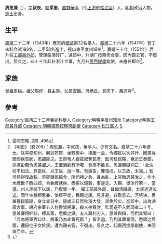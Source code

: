 {{明清人物信息框
| 姓名 = 周思兼
| 原名 =
| 圖片名稱= 周思兼.jpg
| 圖片大小 = 300px
| 圖片說明 = 《松江邦彦图》之周思兼像
| 最高職務 = 廣西提學副使
| 國家 = 大明
| 爵位 =
| 籍貫 = [[南直隸|直隸]][[華亭縣_(唐朝)|華亭縣]]
| 族裔 = 漢族
| 旗籍 = 
| 字號 = 字叔夜，號萊峯
| 室名 = 
| 諡號 = 
| 出生日期 = [[正德_(明朝)|正德]]十三年（1518年）六月二十日
| 出生地點 = 
| 逝世日期 = [[嘉靖|嘉靖]]四十三年（1564年）
| 逝世地點 = 
| 墓葬 =
| 配偶 =娶张氏
| 親屬 = 
| 出身 = 
*嘉靖二十二年癸卯科舉人
*嘉靖二十六年丁未科進士出身
| 經歷 = 
| 著作 =
}}
'''周思兼'''（{{bd|1518年||1564年|catIdx=Z周}}），[[表字|字]]'''叔夜'''，[[號|號]]'''萊峯'''，[[南直隸|直隸]][[華亭縣_(唐朝)|華亭]]（今[[上海市|上海市]][[松江區|松江區]]）人，[[明朝|明朝]]政治人物，[[進士|進士]]出身。

==生平==
[[嘉靖|嘉靖]]二十二年（1543年）應天府[[鄉試|鄉試]]第32名舉人。[[嘉靖|嘉靖]]二十六年（1547年）登丁未科会试198名，二甲58名[[進士|進士]]，授[[山東|山東]][[平度|平度州]][[知州|知州]]<ref>雲間志略 ,2冊 ,496</ref>。[[嘉靖|嘉靖]]三十年（1551年）后升任[[工部|工部]][[員外郎|員外郎]]，管理临清砖厂，进郎中，升湖广按察司佥事，因內艱去官，不復出。居久之，四十三年起补浙江佥事，九月升[[廣西|廣西]][[提學|提學]]副使，未擔任即卒<ref>《明史》（卷208）：周思兼，字叔夜，華亭人。少有文名。嘉靖二十六年進士。除平度知州。躬巡郊野，坐籃輿中，攜飯一盂，令鄉民以次舁行。因盡得閭閻疾苦狀，悉蠲除之。王府奄人縱莊奴奪民產，監司杖奴斃，奄迫王奏聞，巡撫彭黯令思兼讞之。王置酒欲有所囑，竟席不敢言。思兼閱獄詞曰：「此決杖不如法。罪當杖，以王故，加一等。奄誣告，罪當戍，以王故，末減。」監司竟得復故秩。旁郡饑民掠食，所司持之急，且為亂，上官檄思兼治之，作小木牌數千散四郊，令執牌就撫，悉振以錢穀，事遂定。入覲，舉治行第一，當遷。州人走闕下以請，乃復留一年。 擢工部員外郎，督臨清磚廠，士民遮道泣送。同年生貌類思兼，使經平度，民競走謁。見非是，各歎息去。河將決，思兼募民築隄，身立赤日中。隄成三日而秋漲大發，民免於災。進郎中，出為湖廣僉事。岷府宗室五人封爵皆將軍，殺人掠貲財，監司避不入武岡者二十年。思兼廉得奸狀，縛其黨，悉繫之獄。五人藏利刃入，思兼與揖，而捫其臂曰：「吾為將軍百口計，將軍乃為此曹死耶？」皆沮退。乃列其罪奏聞，悉錮之高牆，還田宅子女於民。遭內艱去官，不復出。居久之，起廣西提學副使，未聞命而卒。</ref>。

==家族==
曾祖周榆。祖父周禋，县主簿。父周雲鵠。母杨氏。具庆下。弟思齊<ref>{{Cite book|title=天一阁藏明代科举录选刊 登科录 点校本|last=龚延明主编|first=|publisher=宁波出版社|year=2016|isbn=978-7-5526-2320-8|location=宁波|pages=|quote=《天一閣藏明代科舉錄選刊.登科錄》之《嘉靖二十六年丁未科進士登科錄》}}</ref>。

==參考==
{{reflist}}

{{嘉靖二十六年丁未科殿試金榜}}

{{Authority control}}
{{DEFAULTSORT:Zhou周}}
[[Category:嘉靖二十二年癸卯科舉人|Category:嘉靖二十二年癸卯科舉人]]
[[Category:明朝平度州知州|Category:明朝平度州知州]]
[[Category:明朝工部員外郎|Category:明朝工部員外郎]]
[[Category:明朝廣西按察司副使|Category:明朝廣西按察司副使]]
[[Category:松江區人|Category:松江區人]]
[[Category:周姓|S]]